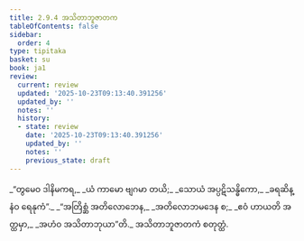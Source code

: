 ```yaml
---
title: 2.9.4 အသိတာဘူဇာတက
tableOfContents: false
sidebar:
  order: 4
type: tipitaka
basket: su
book: ja1
review:
  current: review
  updated: '2025-10-23T09:13:40.391256'
  updated_by: ''
  notes: ''
  history:
  - state: review
    date: '2025-10-23T09:13:40.391256'
    updated_by: ''
    notes: ''
    previous_state: draft
---
```



<ReviewStatus review={frontmatter.review} showDetails={true} />

<HypothesisAnnotation frontmatter={frontmatter} />

<DynamicBreadcrumb />

<Division number="167" book="ja1" e="ch" v="22" p="65">

<Paragraph number="611" type="verses" book="ja1">
_“တွမေဝ ဒါနိမကရ,_  
_ယံ ကာမော ဗျဂမာ တယိ;_  
_သောယံ အပ္ပဋိသန္ဓိကော,_  
_ခရဆိန္နံဝ ရေနုကံ”._  

</Paragraph>

</Division>
<Division number="168" book="ja1" e="ch" v="22" p="65">

<Paragraph number="612" type="verses" book="ja1">
_“အတြိစ္ဆံ အတိလောဘေန,_  
_အတိလောဘမဒေန စ;_  
_ဧဝံ ဟာယတိ အတ္ထမှာ,_  
_အဟံဝ အသိတာဘုယာ”တိ._  


</Paragraph>
</Division>

<Paragraph number="613" type="center" book="ja1">
အသိတာဘူဇာတကံ စတုတ္ထံ.
</Paragraph>